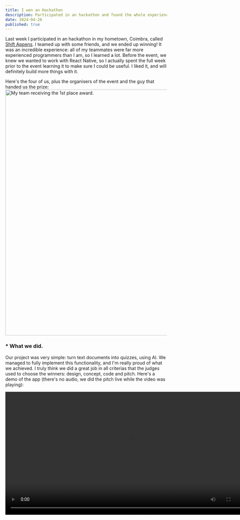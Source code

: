 ```yaml
---
title: I won an Hackathon
description: Participated in an hackathon and found the whole experience very interesting!
date: 2024-04-26
published: true
---
```


Last week I participated in an hackathon in my hometown, Coimbra, called <a className="link" href="https://www.instagram.com/shiftappens/" target="_blank">Shift Appens</a>. I teamed up with some friends, and we ended up winning! It was an incredible experience: all of my teammates were far more experienced programmers than I am, so I learned a lot.
Before the event, we knew we wanted to work with React Native, so I actually spent the full week prior to the event learning it to make sure I could be useful. I liked it, and will definitely build more things with it.

Here's the four of us, plus the organisers of the event and the guy that handed us the prize:
<img src="/assets/shift1.jpg" width="768" alt="My team receiving the 1st place award." />


### * What we did.

Our project was very simple: turn text documents into quizzes, using AI. We managed to fully implement this functionality, and I'm really proud of what we achieved. I truly think we did a great job in all criterias that the judges used to choose the winners: design, concept, code and pitch.
Here's a demo of the app (there's no audio, we did the pitch live while the video was playing):

<div className="flex justify-center">
    <video width="768" controls>
        <source src="/assets/lanny.mp4" type="video/mp4" />
Your browser does not support the video tag.
    </video>
</div>






